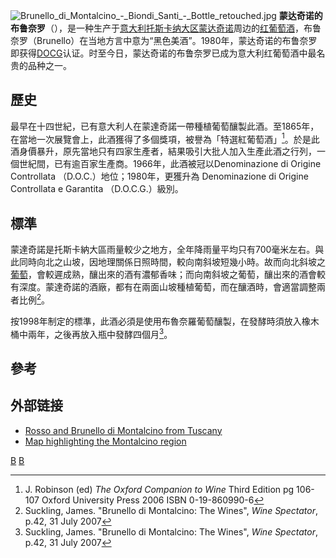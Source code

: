 [[File:Brunello_di_Montalcino_-_Biondi_Santi_-_Bottle_retouched.jpg|right]]
'''蒙达奇诺的布鲁奈罗'''（{{lang-it|Brunello di Montalcino}}），是一种生产于[[意大利|意大利]][[托斯卡纳大区|托斯卡纳大区]][[蒙塔尔奇诺|蒙达奇诺]]周边的[[红葡萄酒|红葡萄酒]]，布鲁奈罗（Brunello）在当地方言中意为“黑色美酒”。1980年，蒙达奇诺的布鲁奈罗即获得[[DOCG|DOCG]]认证。时至今日，蒙达奇诺的布鲁奈罗已成为意大利红葡萄酒中最名贵的品种之一。

==歷史==
最早在十四世紀，已有意大利人在蒙達奇諾一帶種植葡萄釀製此酒。至1865年，在當地一次展覽會上，此酒獲得了多個獎項，被譽為「特選紅葡萄酒」<ref name="Oxford pg 106-107">J. Robinson (ed) ''The Oxford Companion to Wine'' Third Edition  pg 106-107 Oxford University Press 2006 ISBN 0-19-860990-6</ref>。於是此酒身價暴升，原先當地只有四家生產者，結果吸引大批人加入生產此酒之行列，一個世紀間，已有逾百家生產商。1966年，此酒被冠以Denominazione di Origine Controllata （D.O.C.）地位；1980年，更獲升為 Denominazione di Origine Controllata e Garantita （D.O.C.G.）級別。

==標準==
蒙達奇諾是托斯卡納大區雨量較少之地方，全年降雨量平均只有700毫米左右。與此同時向北之山坡，因地理關係日照時間，較向南斜坡短幾小時。故而向北斜坡之[[葡萄|葡萄]]，會較遲成熟，釀出來的酒有濃郁香味；而向南斜坡之葡萄，釀出來的酒會較有深度。蒙達奇諾的酒廠，都有在兩面山坡種植葡萄，而在釀酒時，會適當調整兩者比例<ref name="Suckling pg 42">Suckling, James. "Brunello di Montalcino: The Wines", ''Wine Spectator'', p.42, 31 July 2007</ref>。

按1998年制定的標準，此酒必須是使用布魯奈羅葡萄釀製，在發酵時須放入橡木桶中兩年，之後再放入瓶中發酵四個月<ref name="Suckling pg 42">Suckling, James. "Brunello di Montalcino: The Wines", ''Wine Spectator'', p.42, 31 July 2007</ref>。

== 參考 ==
{{reflist}}

== 外部链接 ==
* [http://www.montalcino.net/ Rosso and Brunello di Montalcino from Tuscany]
* [https://web.archive.org/web/20100104003006/http://italianmade.com/wines/DOC-info10006.cfm Map highlighting the Montalcino region]

[[Category:意大利葡萄酒|B]]
[[Category:红葡萄酒|B]]